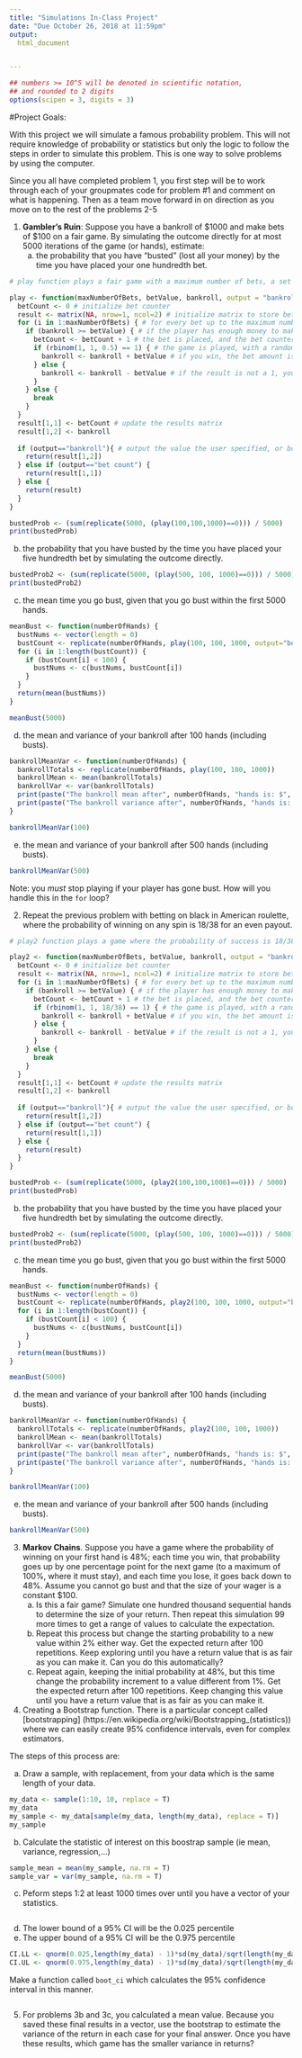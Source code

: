 ```yaml
---
title: "Simulations In-Class Project"
date: "Due October 26, 2018 at 11:59pm"
output:
  html_document


---
```


<style type="text/css">
.table {

    width: 80%;
    margin-left:10%; 
    margin-right:10%;
}
</style>
```r
## numbers >= 10^5 will be denoted in scientific notation,
## and rounded to 2 digits
options(scipen = 3, digits = 3)
```




#Project Goals:



With this project we will simulate a famous probability problem. This will not require knowledge of probability or statistics but only the logic to follow the steps in order to simulate this problem. This is one way to solve problems by using the computer. 


Since you all have completed problem 1, you first step will be to work through each of your groupmates code for problem #1 and comment on what is happening. Then as a team move forward in on direction as you move on to the rest of the problems 2-5

1. **Gambler's Ruin**: Suppose you have a bankroll of $1000 and make bets of $100 on a fair game. By simulating the outcome directly for at most 5000 iterations of the game (or hands), estimate:
    a. the probability that you have "busted" (lost all your money) by the time you have placed your one hundredth bet. 
    
```r
# play function plays a fair game with a maximum number of bets, a set bet value, a bankroll, and an output argument to specify the output of the function (default output is bankroll)

play <- function(maxNumberOfBets, betValue, bankroll, output = "bankroll") {
  betCount <- 0 # initialize bet counter
  result <- matrix(NA, nrow=1, ncol=2) # initialize matrix to store betCount and bankroll final variables in case the user would like both variables outputted (specifying anything other than "bankroll" or "bet count" as the argument)
  for (i in 1:maxNumberOfBets) { # for every bet up to the maximum number of bets
    if (bankroll >= betValue) { # if the player has enough money to make the bet, plau - if not, break.
      betCount <- betCount + 1 # the bet is placed, and the bet counter increases by one
      if (rbinom(1, 1, 0.5) == 1) { # the game is played, with a random result of success or failure - 1 indicates success (you win!)
        bankroll <- bankroll + betValue # if you win, the bet amount is added to your bankroll
      } else { 
        bankroll <- bankroll - betValue # if the result is not a 1, you lose, and the bet amount is subtracted from your bankroll
      }
    } else {
      break
    }
  }
  result[1,1] <- betCount # update the results matrix
  result[1,2] <- bankroll
  
  if (output=="bankroll"){ # output the value the user specified, or both if alternative key given
    return(result[1,2])
  } else if (output=="bet count") {
    return(result[1,1])
  } else {
    return(result)
  }
}

bustedProb <- (sum(replicate(5000, (play(100,100,1000)==0))) / 5000)
print(bustedProb)

```

b. the probability that you have busted by the time you have placed your five hundredth bet by simulating the outcome directly. 
    
```r
bustedProb2 <- (sum(replicate(5000, (play(500, 100, 1000)==0))) / 5000)
print(bustedProb2)

```

c. the mean time you go bust, given that you go bust within the first 5000 hands.
```r

meanBust <- function(numberOfHands) {
  bustNums <- vector(length = 0)
  bustCount <- replicate(numberOfHands, play(100, 100, 1000, output="bet count"))
  for (i in 1:length(bustCount)) {
    if (bustCount[i] < 100) {
      bustNums <- c(bustNums, bustCount[i])
    }
  }
  return(mean(bustNums))
}

meanBust(5000)
```


d. the mean and variance of your bankroll after 100 hands (including busts).

```r

bankrollMeanVar <- function(numberOfHands) {
  bankrollTotals <- replicate(numberOfHands, play(100, 100, 1000))
  bankrollMean <- mean(bankrollTotals)
  bankrollVar <- var(bankrollTotals)
  print(paste("The bankroll mean after", numberOfHands, "hands is: $", bankrollMean))
  print(paste("The bankroll variance after", numberOfHands, "hands is: $", round(bankrollVar, 2)))
}

bankrollMeanVar(100)
```

e. the mean and variance of your bankroll after 500 hands (including busts).

```r
bankrollMeanVar(500)
```
 
Note: you *must* stop playing if your player has gone bust. How will you handle this in the `for` loop?

2. Repeat the previous problem with betting on black in American roulette, where the probability of winning on any spin is 18/38 for an even payout.

```r
# play2 function plays a game where the probability of success is 18/38 with a maximum number of bets, a set bet value, a bankroll, and an output argument to specify the output of the function (default output is bankroll)

play2 <- function(maxNumberOfBets, betValue, bankroll, output = "bankroll") {
  betCount <- 0 # initialize bet counter
  result <- matrix(NA, nrow=1, ncol=2) # initialize matrix to store betCount and bankroll final variables in case the user would like both variables outputted (specifying anything other than "bankroll" or "bet count" as the argument)
  for (i in 1:maxNumberOfBets) { # for every bet up to the maximum number of bets
    if (bankroll >= betValue) { # if the player has enough money to make the bet, plau - if not, break.
      betCount <- betCount + 1 # the bet is placed, and the bet counter increases by one
      if (rbinom(1, 1, 18/38) == 1) { # the game is played, with a random result of success or failure - 1 indicates success (you win!)
        bankroll <- bankroll + betValue # if you win, the bet amount is added to your bankroll
      } else { 
        bankroll <- bankroll - betValue # if the result is not a 1, you lose, and the bet amount is subtracted from your bankroll
      }
    } else {
      break
    }
  }
  result[1,1] <- betCount # update the results matrix
  result[1,2] <- bankroll
  
  if (output=="bankroll"){ # output the value the user specified, or both if alternative key given
    return(result[1,2])
  } else if (output=="bet count") {
    return(result[1,1])
  } else {
    return(result)
  }
}

bustedProb <- (sum(replicate(5000, (play2(100,100,1000)==0))) / 5000)
print(bustedProb)

```

b. the probability that you have busted by the time you have placed your five hundredth bet by simulating the outcome directly. 
    
```r
bustedProb2 <- (sum(replicate(5000, (play(500, 100, 1000)==0))) / 5000)
print(bustedProb2)

```

c. the mean time you go bust, given that you go bust within the first 5000 hands.
```r
meanBust <- function(numberOfHands) {
  bustNums <- vector(length = 0)
  bustCount <- replicate(numberOfHands, play2(100, 100, 1000, output="bet count"))
  for (i in 1:length(bustCount)) {
    if (bustCount[i] < 100) {
      bustNums <- c(bustNums, bustCount[i])
    }
  }
  return(mean(bustNums))
}

meanBust(5000)
```


d. the mean and variance of your bankroll after 100 hands (including busts).

```r

bankrollMeanVar <- function(numberOfHands) {
  bankrollTotals <- replicate(numberOfHands, play2(100, 100, 1000))
  bankrollMean <- mean(bankrollTotals)
  bankrollVar <- var(bankrollTotals)
  print(paste("The bankroll mean after", numberOfHands, "hands is: $", bankrollMean))
  print(paste("The bankroll variance after", numberOfHands, "hands is: $", round(bankrollVar, 2)))
}

bankrollMeanVar(100)
```

e. the mean and variance of your bankroll after 500 hands (including busts).

```r
bankrollMeanVar(500)
```
 


3. **Markov Chains**. Suppose you have a game where the probability of winning on your first hand is 48%; each time you win, that probability goes up by one percentage point for the next game (to a maximum of 100%, where it must stay), and each time you lose, it goes back down to 48%. Assume you cannot go bust and that the size of your wager is a constant $100.
    a. Is this a fair game? Simulate one hundred thousand sequential hands to determine the size of your return. Then repeat this simulation 99 more times to get a range of values to calculate the expectation.
    b. Repeat this process but change the starting probability to a new value within 2% either way. Get the expected return after 100 repetitions. Keep exploring until you have a return value that is as fair as you can make it. Can you do this automatically?
    c. Repeat again, keeping the initial probability at 48%, but this time change the probability increment to a value different from 1%. Get the expected return after 100 repetitions. Keep changing this value until you have a return value that is as fair as you can make it. 


4. Creating a Bootstrap function. There is a particular concept called [bootstrapping]
(https://en.wikipedia.org/wiki/Bootstrapping_(statistics)) where we can easily create 95% confidence intervals, even for complex estimators.

The steps of this process are:

  a. Draw a sample, with replacement, from your data which is the same length of your data.
```r
my_data <- sample(1:10, 10, replace = T)
my_data
my_sample <- my_data[sample(my_data, length(my_data), replace = T)]
my_sample
```
  
  b. Calculate the statistic of interest on this boostrap sample (ie mean, variance, regression,...)
```r
sample_mean = mean(my_sample, na.rm = T)
sample_var = var(my_sample, na.rm = T)
```
  
  c. Peform steps 1:2 at least 1000 times over until you have a vector of your statistics. 
```r

```
  
  d. The lower bound of a 95% CI will be the 0.025 percentile
  e. The upper bound of a 95% CI will be the 0.975 percentile
```r
CI.LL <- qnorm(0.025,length(my_data) - 1)*sd(my_data)/sqrt(length(my_data))
CI.UL <- qnorm(0.975,length(my_data) - 1)*sd(my_data)/sqrt(length(my_data))
```

Make a function called `boot_ci` which calculates the 95% confidence interval in this manner. 
```r

```


5. For problems 3b and 3c, you calculated a mean value. Because you saved these final results in a vector, use the bootstrap to estimate the variance of the return in each case for your final answer. Once you have these results, which game has the smaller variance in returns?